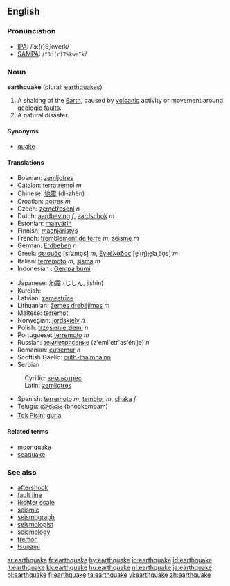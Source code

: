 ==English==
{{wikipedia}}
===Pronunciation===
*[[IPA]]: /ˈɜː(r)θˌkweɪk/
*[[SAMPA]]: /<tt>"3:(r)T%kweIk</tt>/

===Noun===
'''earthquake''' (plural: [[earthquakes]])

# A shaking of the [[Earth]], caused by [[volcanic]] activity or movement around [[geologic]] [[fault]]s.
#A natural disaster.

====Synonyms====
*[[quake]]

====Translations====
{{top}}
*Bosnian: [[zemljotres#Bosnian|zemljotres]] {{m}}
*[[Catalan]]: [[terratrèmol]] ''m''
*Chinese: [[地震]] (dì-zhèn)
*Croatian: [[potres]] ''m''
*Czech: [[zemětřesení]] ''n''
*Dutch: [[aardbeving]] ''f'', [[aardschok]] ''m''
*Estonian: [[maavärin]]
*Finnish: [[maanjäristys]]
*French: [[tremblement de terre]] ''m'', [[séisme]] ''m''
*German: [[Erdbeben]] ''n''
*Greek: [[σεισμός]] [siˈzmo̞s] ''m'', [[Εγκέλαδος]] [e̞ˈ(ŋ)ɟe̞laˌðo̞s] ''m''
*Italian: [[terremoto]] ''m'', [[sisma]] ''m''
*Indonesian : [[Gempa bumi]]
{{mid}}
*Japanese: [[地震]] (じしん, jishin)
*Kurdish: {{KUchar|[[بوومه‌له‌رزه‌]]}}
*Latvian: [[zemestrīce]] {{f}}
*Lithuanian: [[žemės drebėjimas]] ''m''
*Maltese: [[terremot]] {{m}}
*Norwegian: [[jordskjelv]] ''n''
*Polish: [[trzęsienie ziemi]] ''n''
*Portuguese: [[terremoto]] ''m''
*Russian: [[землетрясение]] (z'eml'etr'as'énije) ''n''
*Romanian: [[cutremur]] ''n''
*Scottish Gaelic: [[crith-thalmhainn]] {{f}}
*Serbian
:Cyrillic: [[земљотрес#Serbian|земљотрес]] {{m}}
:Latin: [[zemljotres#Serbian|zemljotres]] {{m}}
*Spanish: [[terremoto]] ''m'', [[temblor]] ''m'', [[chaka]] ''f''
*Telugu: [[భూకంపం]] (bhookampam)
*[[Tok Pisin]]: [[guria]]
{{bottom}}

====Related terms====
*[[moonquake]]
*[[seaquake]]

===See also===
*[[aftershock]]<!-- or is it hyphenated or two words? -->
*[[fault line]]
*[[Richter scale]]
*[[seismic]]
*[[seismograph]]
*[[seismologist]]
*[[seismology]]
*[[tremor]]
*[[tsunami]]

[[ar:earthquake]]
[[fr:earthquake]]
[[hy:earthquake]]
[[io:earthquake]]
[[id:earthquake]]
[[it:earthquake]]
[[kk:earthquake]]
[[hu:earthquake]]
[[nl:earthquake]]
[[ja:earthquake]]
[[pl:earthquake]]
[[fi:earthquake]]
[[ta:earthquake]]
[[vi:earthquake]]
[[zh:earthquake]]